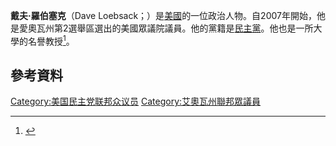 '''戴夫·羅伯塞克'''（Dave Loebsack；{{bd|1952年|12月23日}}）是[[美國|美國]]的一位政治人物。自2007年開始，他是愛奧瓦州第2選舉區選出的美國眾議院議員。他的黨籍是[[民主黨_(美國)|民主黨]]。他也是一所大學的名譽教授<ref name="UShouse">{{cite web|url=http://loebsack.house.gov/biography|title=U.S. Congressman Dave Loebsack|publisher=U.S. Government|accessdate=2011-06-24|archive-date=2020-11-23|archive-url=https://web.archive.org/web/20201123172116/https://loebsack.house.gov/biography/|dead-url=no}}</ref>。 
== 參考資料 ==
{{reflist}}
[[Category:美国民主党联邦众议员|Category:美国民主党联邦众议员]]
[[Category:艾奧瓦州聯邦眾議員|Category:艾奧瓦州聯邦眾議員]]
